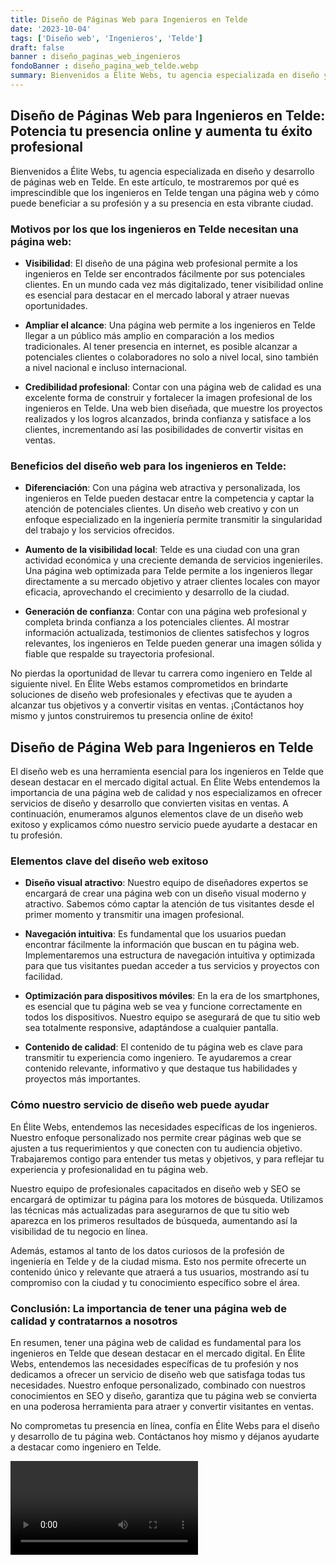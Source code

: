 ```yaml
---
title: Diseño de Páginas Web para Ingenieros en Telde
date: '2023-10-04'
tags: ['Diseño web', 'Ingenieros', 'Telde']
draft: false
banner : diseño_paginas_web_ingenieros
fondoBanner : diseño_pagina_web_telde.webp
summary: Bienvenidos a Élite Webs, tu agencia especializada en diseño y desarrollo de páginas web en Telde. En este artículo, te mostraremos por qué es imprescindible que los ingenieros en Telde tengan una página web y cómo puede beneficiar a su profesión y a su presencia en esta vibrante ciudad.
---
```


## Diseño de Páginas Web para Ingenieros en Telde: Potencia tu presencia online y aumenta tu éxito profesional

Bienvenidos a Élite Webs, tu agencia especializada en diseño y desarrollo de páginas web en Telde. En este artículo, te mostraremos por qué es imprescindible que los ingenieros en Telde tengan una página web y cómo puede beneficiar a su profesión y a su presencia en esta vibrante ciudad.

### Motivos por los que los ingenieros en Telde necesitan una página web:

- **Visibilidad**: El diseño de una página web profesional permite a los ingenieros en Telde ser encontrados fácilmente por sus potenciales clientes. En un mundo cada vez más digitalizado, tener visibilidad online es esencial para destacar en el mercado laboral y atraer nuevas oportunidades.

- **Ampliar el alcance**: Una página web permite a los ingenieros en Telde llegar a un público más amplio en comparación a los medios tradicionales. Al tener presencia en internet, es posible alcanzar a potenciales clientes o colaboradores no solo a nivel local, sino también a nivel nacional e incluso internacional.

- **Credibilidad profesional**: Contar con una página web de calidad es una excelente forma de construir y fortalecer la imagen profesional de los ingenieros en Telde. Una web bien diseñada, que muestre los proyectos realizados y los logros alcanzados, brinda confianza y satisface a los clientes, incrementando así las posibilidades de convertir visitas en ventas.

### Beneficios del diseño web para los ingenieros en Telde:

- **Diferenciación**: Con una página web atractiva y personalizada, los ingenieros en Telde pueden destacar entre la competencia y captar la atención de potenciales clientes. Un diseño web creativo y con un enfoque especializado en la ingeniería permite transmitir la singularidad del trabajo y los servicios ofrecidos.

- **Aumento de la visibilidad local**: Telde es una ciudad con una gran actividad económica y una creciente demanda de servicios ingenieriles. Una página web optimizada para Telde permite a los ingenieros llegar directamente a su mercado objetivo y atraer clientes locales con mayor eficacia, aprovechando el crecimiento y desarrollo de la ciudad.

- **Generación de confianza**: Contar con una página web profesional y completa brinda confianza a los potenciales clientes. Al mostrar información actualizada, testimonios de clientes satisfechos y logros relevantes, los ingenieros en Telde pueden generar una imagen sólida y fiable que respalde su trayectoria profesional.

No pierdas la oportunidad de llevar tu carrera como ingeniero en Telde al siguiente nivel. En Élite Webs estamos comprometidos en brindarte soluciones de diseño web profesionales y efectivas que te ayuden a alcanzar tus objetivos y a convertir visitas en ventas. ¡Contáctanos hoy mismo y juntos construiremos tu presencia online de éxito!

<GifSeo />

<Cta />

## Diseño de Página Web para Ingenieros en Telde

El diseño web es una herramienta esencial para los ingenieros en Telde que desean destacar en el mercado digital actual. En Élite Webs entendemos la importancia de una página web de calidad y nos especializamos en ofrecer servicios de diseño y desarrollo que convierten visitas en ventas. A continuación, enumeramos algunos elementos clave de un diseño web exitoso y explicamos cómo nuestro servicio puede ayudarte a destacar en tu profesión.

### Elementos clave del diseño web exitoso

- **Diseño visual atractivo**: Nuestro equipo de diseñadores expertos se encargará de crear una página web con un diseño visual moderno y atractivo. Sabemos cómo captar la atención de tus visitantes desde el primer momento y transmitir una imagen profesional.

- **Navegación intuitiva**: Es fundamental que los usuarios puedan encontrar fácilmente la información que buscan en tu página web. Implementaremos una estructura de navegación intuitiva y optimizada para que tus visitantes puedan acceder a tus servicios y proyectos con facilidad.

- **Optimización para dispositivos móviles**: En la era de los smartphones, es esencial que tu página web se vea y funcione correctamente en todos los dispositivos. Nuestro equipo se asegurará de que tu sitio web sea totalmente responsive, adaptándose a cualquier pantalla.

- **Contenido de calidad**: El contenido de tu página web es clave para transmitir tu experiencia como ingeniero. Te ayudaremos a crear contenido relevante, informativo y que destaque tus habilidades y proyectos más importantes.

### Cómo nuestro servicio de diseño web puede ayudar

En Élite Webs, entendemos las necesidades específicas de los ingenieros. Nuestro enfoque personalizado nos permite crear páginas web que se ajusten a tus requerimientos y que conecten con tu audiencia objetivo. Trabajaremos contigo para entender tus metas y objetivos, y para reflejar tu experiencia y profesionalidad en tu página web.

Nuestro equipo de profesionales capacitados en diseño web y SEO se encargará de optimizar tu página para los motores de búsqueda. Utilizamos las técnicas más actualizadas para asegurarnos de que tu sitio web aparezca en los primeros resultados de búsqueda, aumentando así la visibilidad de tu negocio en línea.

Además, estamos al tanto de los datos curiosos de la profesión de ingeniería en Telde y de la ciudad misma. Esto nos permite ofrecerte un contenido único y relevante que atraerá a tus usuarios, mostrando así tu compromiso con la ciudad y tu conocimiento específico sobre el área.

### Conclusión: La importancia de tener una página web de calidad y contratarnos a nosotros

En resumen, tener una página web de calidad es fundamental para los ingenieros en Telde que desean destacar en el mercado digital. En Élite Webs, entendemos las necesidades específicas de tu profesión y nos dedicamos a ofrecer un servicio de diseño web que satisfaga todas tus necesidades. Nuestro enfoque personalizado, combinado con nuestros conocimientos en SEO y diseño, garantiza que tu página web se convierta en una poderosa herramienta para atraer y convertir visitantes en ventas.

No comprometas tu presencia en línea, confía en Élite Webs para el diseño y desarrollo de tu página web. Contáctanos hoy mismo y déjanos ayudarte a destacar como ingeniero en Telde.

<Video />

<CtaBot job='Ingenieros' city='Telde'/>

<Gmaps query='Telde+españa+maps' />